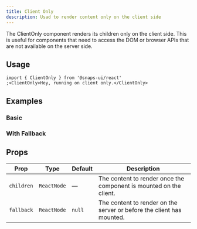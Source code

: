 ```yaml
---
title: Client Only
description: Usad to render content only on the client side
---
```


The ClientOnly component renders its children only on the client side. This is useful for components
that need to access the DOM or browser APIs that are not available on the server side.

## Usage

```tsx
import { ClientOnly } from '@snaps-ui/react'
;<ClientOnly>Hey, running on client only.</ClientOnly>
```

## Examples

### Basic

<ExampleTabs name="client-only-basics" scope="client-only" />

### With Fallback

<ExampleTabs name="client-only-fallback" scope="client-only" />

## Props

| Prop       | Type        | Default | Description                                                           |
| ---------- | ----------- | ------- | --------------------------------------------------------------------- |
| `children` | `ReactNode` | —       | The content to render once the component is mounted on the client.    |
| `fallback` | `ReactNode` | `null`  | The content to render on the server or before the client has mounted. |
